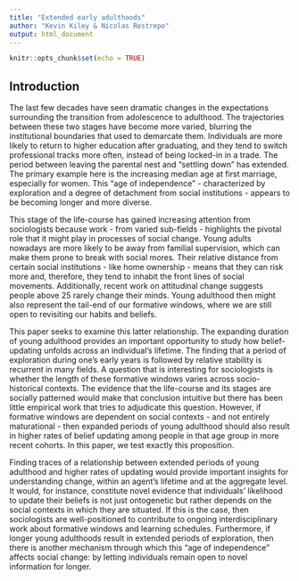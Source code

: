 ```yaml
---
title: "Extended early adulthoods"
author: "Kevin Kiley & Nicolas Restrepo"
output: html_document
---
```


```r
knitr::opts_chunk$set(echo = TRUE)
```

## Introduction 

The last few decades have seen dramatic changes in the expectations surrounding the transition from adolescence to adulthood. The trajectories between these two stages have become more varied, blurring the institutional boundaries that used to demarcate them. Individuals are more likely to return to higher education after graduating, and they tend to switch professional tracks more often, instead of being locked-in in a trade. The period between leaving the parental nest and "settling down" has extended. The primary example here is the increasing median age at first marriage, especially for women. This "age of independence" - characterized by exploration and a degree of detachment from social institutions - appears to be becoming longer and more diverse. 

This stage of the life-course has gained increasing attention from sociologists because work - from varied sub-fields - highlights the pivotal role that it might play in processes of social change. Young adults nowadays are more likely to be away from familial supervision, which can make them prone to break with social mores. Their relative distance from certain social institutions - like home ownership - means that they can risk more and, therefore, they tend to inhabit the front lines of social movements. Additionally, recent work on attitudinal change suggests people above 25 rarely change their minds. Young adulthood then might also represent the tail-end of our formative windows, where we are still open to revisiting our habits and beliefs. 

This paper seeks to examine this latter relationship. The expanding duration of young adulthood provides an important opportunity to study how belief-updating unfolds across an individual's lifetime. The finding that a period of exploration during one's early years is followed by relative stability is recurrent in many fields. A question that is interesting for sociologists is whether the length of these formative windows varies across socio-historical contexts. The evidence that the life-course and its stages are socially patterned would make that conclusion intuitive but there has been little empirical work that tries to adjudicate this question. However, if formative windows are dependent on social contexts - and not entirely maturational - then expanded periods of young adulthood should also result in higher rates of belief updating among people in that age group in more recent cohorts. In this paper, we test exactly this proposition. 

Finding traces of a relationship between extended periods of young adulthood and higher rates of updating would provide important insights for understanding change, within an agent's lifetime and at the aggregate level. It would, for instance, constitute novel evidence that individuals' likelihood to update their beliefs is not just ontogenetic but rather depends on the social contexts in which they are situated. If this is the case, then sociologists are well-positioned to contribute to ongoing interdisciplinary work about formative windows and learning schedules. Furthermore, if longer young adulthoods result in extended periods of exploration, then there is another mechanism through which this "age of independence" affects social change: by letting individuals remain open to novel information for longer. 

